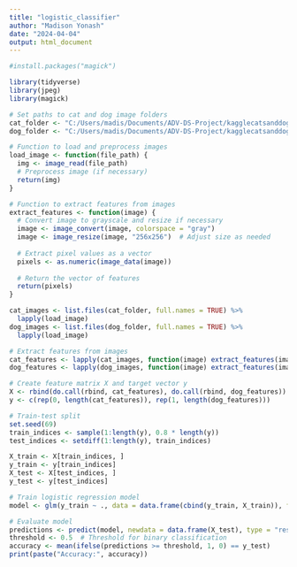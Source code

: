 ```yaml
---
title: "logistic_classifier"
author: "Madison Yonash"
date: "2024-04-04"
output: html_document
---
```



```r
#install.packages("magick")
```

```r
library(tidyverse)
library(jpeg)
library(magick)
```



```r
# Set paths to cat and dog image folders
cat_folder <- "C:/Users/madis/Documents/ADV-DS-Project/kagglecatsanddogs_3367a/PetImageSample/Cat"
dog_folder <- "C:/Users/madis/Documents/ADV-DS-Project/kagglecatsanddogs_3367a/PetImageSample/Dog"
```


```r
# Function to load and preprocess images
load_image <- function(file_path) {
  img <- image_read(file_path)
  # Preprocess image (if necessary)
  return(img)
}

# Function to extract features from images
extract_features <- function(image) {
  # Convert image to grayscale and resize if necessary
  image <- image_convert(image, colorspace = "gray")
  image <- image_resize(image, "256x256")  # Adjust size as needed
  
  # Extract pixel values as a vector
  pixels <- as.numeric(image_data(image))
  
  # Return the vector of features
  return(pixels)
}
```



```r
cat_images <- list.files(cat_folder, full.names = TRUE) %>%
  lapply(load_image)
dog_images <- list.files(dog_folder, full.names = TRUE) %>%
  lapply(load_image)

```


```r
# Extract features from images
cat_features <- lapply(cat_images, function(image) extract_features(image))
dog_features <- lapply(dog_images, function(image) extract_features(image))
```

```r
# Create feature matrix X and target vector y
X <- rbind(do.call(rbind, cat_features), do.call(rbind, dog_features))
y <- c(rep(0, length(cat_features)), rep(1, length(dog_features)))
```

```r
# Train-test split
set.seed(69)
train_indices <- sample(1:length(y), 0.8 * length(y))
test_indices <- setdiff(1:length(y), train_indices)

X_train <- X[train_indices, ]
y_train <- y[train_indices]
X_test <- X[test_indices, ]
y_test <- y[test_indices]

```

```r
# Train logistic regression model
model <- glm(y_train ~ ., data = data.frame(cbind(y_train, X_train)), family = binomial)
```

```r
# Evaluate model 
predictions <- predict(model, newdata = data.frame(X_test), type = "response")
threshold <- 0.5  # Threshold for binary classification
accuracy <- mean(ifelse(predictions >= threshold, 1, 0) == y_test)
print(paste("Accuracy:", accuracy))
```










